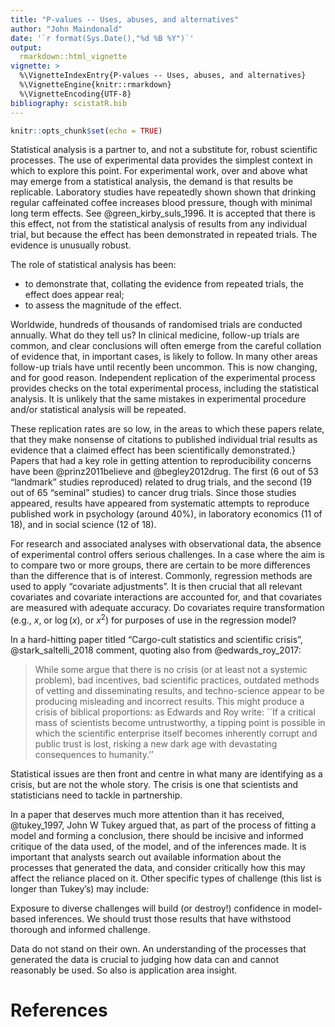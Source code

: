 ```yaml
---
title: "P-values -- Uses, abuses, and alternatives"
author: "John Maindonald"
date: '`r format(Sys.Date(),"%d %B %Y")`'
output: 
  rmarkdown::html_vignette
vignette: >
  %\VignetteIndexEntry{P-values -- Uses, abuses, and alternatives}
  %\VignetteEngine{knitr::rmarkdown}
  %\VignetteEncoding{UTF-8}
bibliography: scistatR.bib
---
```


```r
knitr::opts_chunk$set(echo = TRUE)
```

Statistical analysis is a partner to, and not a substitute
for, robust scientific processes.  The use of experimental data
provides the simplest context in which to explore this point.
For experimental work, over and above what may emerge from a
statistical analysis, the demand is that results be replicable.
Laboratory studies have repeatedly shown shown that drinking
regular caffeinated coffee increases blood pressure, though
with minimal long term effects.  See @green_kirby_suls_1996.
It is accepted that there is this effect, not from the 
statistical analysis of results from any individual trial, 
but because the effect has been demonstrated in repeated trials.
The evidence is unusually robust.

The role of statistical analysis has been:

* to demonstrate that, collating the evidence from repeated
trials, the effect does appear real; 
* to assess the magnitude of the effect.

Worldwide, hundreds of thousands of randomised trials are
conducted annually.  What do they tell us?  In clinical medicine,
follow-up trials are common, and clear conclusions will often
emerge from the careful collation of evidence that, in important
cases, is likely to follow.  In many other areas follow-up trials
have until recently been uncommon. This is now changing, and for
good reason.  Independent replication of the experimental process
provides checks on the total experimental process, including the
statistical analysis.  It is unlikely that the same mistakes in
experimental procedure and/or statistical analysis will be repeated.

These replication rates are so low, in the areas
to which these papers relate, that they make nonsense of citations
to published individual trial results as evidence
that a claimed effect has been scientifically demonstrated.}
Papers that had a key role in getting attention to reproducibility
concerns have been @prinz2011believe and 
@begley2012drug.  The first (6 out of 53 "landmark" studies
reproduced)  related to drug trials, and the second (19 out of 65 
"seminal" studies) to cancer drug trials.  Since those studies
appeared, results have appeared from systematic attempts to
reproduce  published work in psychology (around 40%), in
laboratory economics (11 of 18), and in social science (12 of 18).

For research and associated analyses with observational data,
the absence of experimental control offers serious challenges.
In a case where the aim is to compare two or more groups, there 
are certain to be more differences than the difference that is
of interest.  Commonly, regression methods are used to apply
"covariate adjustments".  It is then crucial that all relevant 
covariates and covariate interactions are accounted for, and that 
covariates are measured with adequate accuracy.  Do covariates
require transformation (e.g., $x$, or $\log(x)$, or $x^2$) for
purposes of use in the regression model?

In a hard-hitting paper titled "Cargo-cult statistics and
scientific crisis", @stark_saltelli_2018 comment,
quoting also from @edwards_roy_2017:

> While some argue that there is no crisis (or at least not a systemic problem), bad incentives, bad scientific practices, outdated methods of vetting and disseminating results, and techno-science appear to be producing misleading and incorrect results. This might produce a crisis 
of biblical proportions: as Edwards and Roy write: ``If a critical mass 
of scientists become untrustworthy, a tipping point is possible in 
which the scientific enterprise itself becomes inherently corrupt and public trust is lost, risking a new dark age with devastating 
consequences to humanity.''

Statistical issues are then front and centre in what many are identifying
as a crisis, but are not the whole story. The crisis is one that
scientists and statisticians need to tackle in partnership.

In a paper that deserves much more attention than it has received,
@tukey_1997, John W Tukey
argued that, as part of the process of fitting a model and forming a
conclusion, there should be  incisive and informed critique of the data
used, of the model, and of the inferences made. It is important that
analysts search out available information about the processes that
generated the data, and consider critically how this may affect the
reliance placed on it. Other specific types of challenge (this list is
longer than Tukey's) may include:
\begin{itemize}
\tightlist
\item For experiments, is the design open to criticism?
\item Look for biases in processes that generated the data.
\item Look for inadequacies in laboratory procedure.
\item Use all relevant graphical or other summary checks to
critique the model that underpins the analysis.
\item Where possible, check the performance of the model on
test data that reflects the manner of use of results.
(If for example predictions are made that will be applied a
year into the future, check how predictions made a year
ahead panned out for historical data.)
\item For experimental data, have the work replicated
independently by another research group, from generation of
data through to analysis.
\item Have analysis results been correctly interpreted,
in the light of subject area knowledge.
\end{itemize}
Exposure to diverse challenges will build (or destroy!) confidence
in model-based inferences. We should trust those results that have
withstood thorough and informed challenge. 

Data do not stand on their own. An understanding of the processes
that generated the data is crucial to judging how data can and cannot
reasonably be used.  So also is application area insight.

# References {-}

